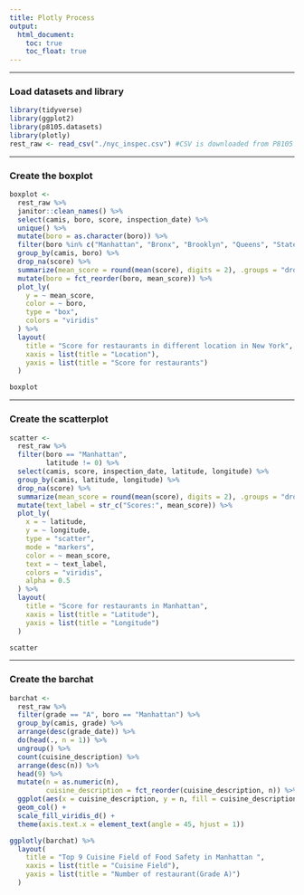 ```yaml
---
title: Plotly Process
output:
  html_document:
    toc: true
    toc_float: true
---
```

----------------------------------------------

### Load datasets and library

```r
library(tidyverse)
library(ggplot2)
library(p8105.datasets)
library(plotly)
rest_raw <- read_csv("./nyc_inspec.csv") #CSV is downloaded from P8105 Homework4 website
```

----------------------------------------------

### Create the boxplot

```r
boxplot <-
  rest_raw %>%
  janitor::clean_names() %>%
  select(camis, boro, score, inspection_date) %>%
  unique() %>%
  mutate(boro = as.character(boro)) %>%
  filter(boro %in% c("Manhattan", "Bronx", "Brooklyn", "Queens", "Staten Island")) %>%
  group_by(camis, boro) %>%
  drop_na(score) %>%
  summarize(mean_score = round(mean(score), digits = 2), .groups = "drop") %>%
  mutate(boro = fct_reorder(boro, mean_score)) %>%
  plot_ly(
    y = ~ mean_score,
    color = ~ boro,
    type = "box",
    colors = "viridis"
  ) %>%
  layout(
    title = "Score for restaurants in different location in New York",
    xaxis = list(title = "Location"),
    yaxis = list(title = "Score for restaurants")
  )

boxplot
```

----------------------------------------------

### Create the scatterplot

```r
scatter <-
  rest_raw %>%
  filter(boro == "Manhattan",
         latitude != 0) %>%
  select(camis, score, inspection_date, latitude, longitude) %>%
  group_by(camis, latitude, longitude) %>%
  drop_na(score) %>%
  summarize(mean_score = round(mean(score), digits = 2), .groups = "drop") %>%
  mutate(text_label = str_c("Scores:", mean_score)) %>%
  plot_ly(
    x = ~ latitude,
    y = ~ longitude,
    type = "scatter",
    mode = "markers",
    color = ~ mean_score,
    text = ~ text_label,
    colors = "viridis",
    alpha = 0.5
  ) %>%
  layout(
    title = "Score for restaurants in Manhattan",
    xaxis = list(title = "Latitude"),
    yaxis = list(title = "Longitude")
  )

scatter
```

----------------------------------------------

### Create the barchat

```r
barchat <-
  rest_raw %>%
  filter(grade == "A", boro == "Manhattan") %>%
  group_by(camis, grade) %>%
  arrange(desc(grade_date)) %>%
  do(head(., n = 1)) %>%
  ungroup() %>%
  count(cuisine_description) %>%
  arrange(desc(n)) %>% 
  head(9) %>%
  mutate(n = as.numeric(n),
         cuisine_description = fct_reorder(cuisine_description, n)) %>% 
  ggplot(aes(x = cuisine_description, y = n, fill = cuisine_description)) +
  geom_col() +
  scale_fill_viridis_d() +
  theme(axis.text.x = element_text(angle = 45, hjust = 1))

ggplotly(barchat) %>%
  layout(
    title = "Top 9 Cuisine Field of Food Safety in Manhattan ",
    xaxis = list(title = "Cuisine Field"),
    yaxis = list(title = "Number of restaurant(Grade A)")
  )
```
